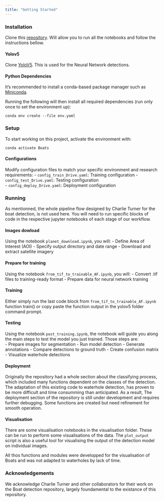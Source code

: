 ```yaml
---
title: "Getting Started"
---
```


### Installation

Clone this [repository](https://github.com/swforrest/counting_waterholes). Will allow you to run all the notebooks and follow the instructions bellow.

#### Yolov5

Clone [YoloV5](https://github.com/ultralytics/yolov5). This is used for the Neural Network detections.

#### Python Dependencies

It's recommended to install a conda-based package manager such as [Miniconda](https://docs.conda.io/projects/miniconda/en/latest/).  

Running the following will then install all required dependencies (run only once to set the environment up):

```
conda env create --file env.yaml
```

### Setup

To start working on this project, activate the environment with:

```
conda activate Boats
```

#### Configurations

Modify configuration files to match your specific environment and research requirements: 
- `config_train_Drive.yaml`: Training configuration
- `config_test_Drive.yaml`: Testing configuration  
- `config_deploy_Drive.yaml`: Deployment configuration

### Running

As mentionned, the whole pipeline flow designed by Charlie Turner for the boat detection, is not used here. You will need to run specific blocks of code in the respective jupyter notebooks of each stage of our workflow.  

#### Images dowload

Using the notebook `planet_download.ipynb`, you will: 
- Define Area of Interest (AOI)
- Specify output directory and date range
- Download and extract satellite imagery

#### Prepare for training

Using the notebook `from_tif_to_trainable_AF.ipynb`, you will: 
- Convert .tif files to training-ready format
- Prepare data for neural network training

#### Training

Either simply run the last code block from `from_tif_to_trainable_AF.ipynb` function train() or copy paste the function output in the yolov5 folder command prompt. 

#### Testing

Using the notebook `post_training.ipynb`, the notebook will guide you along the main steps to test the model you just trained. Those steps are:   
- Prepare images for segmentation
- Run model detection
- Generate annotations
- Compare detections to ground truth
- Create confusion matrix
- Visualize waterhole detections

#### Deployment

Originally the repository had a whole section about the classifying process, which included many functions dependent on the classes of the detection. The adaptation of this existing code to waterhole detection, has proven to be more difficult and time consumming than anticipated. As a result, The deployment section of the repository is still under development and requires further debugging. Some functions are created but need refinement for smooth operation.

#### Visualisation

There are some visualisation notebooks in the visualisation folder. These can be run to perform some visualisations of the data.
The `plot_output` script is also a useful tool for visualising the output of the detection model on individual images. 

All thos functions and modules were developped for the visualisation of Boats and was not adapted to waterholes by lack of time. 

### Acknowledgements

We acknowledge Charlie Turner and other collaborators for their work on the Boat detection repository, largely foundamental to the existance of this repository. 
